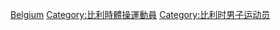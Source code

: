 [[Category:各国男子体操运动员|Belgium]]
[[Category:比利時體操運動員|Category:比利時體操運動員]]
[[Category:比利时男子运动员|Category:比利时男子运动员]]